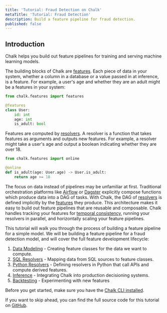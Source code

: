 ```yaml
---
title: 'Tutorial: Fraud Detection on Chalk'
metaTitle: 'Tutorial: Fraud Detection'
description: Build a feature pipeline for fraud detection.
published: false
---
```


## Introduction

Chalk helps you build out feature pipelines for training and serving machine learning models.

The building blocks of Chalk are [features](/docs/features).
Each piece of data in your system, whether a column in a database
or a value passed in at inference, is a feature.
For example, a user's age and whether they are an adult might be a
features in your system:

```python
from chalk.features import features

@features
class User:
    id: int
    age: int
    is_adult: bool
```

Features are computed by [resolvers](/docs/resolver-overview).
A resolver is a function that takes features as arguments and
outputs new features. For example, a resolver might take a user's
age and output a boolean indicating whether they are over 18.

```python
from chalk.features import online

@online
def is_adult(age: User.age) -> User.is_adult:
    return age >= 18
```

The focus on data instead of pipelines may be unfamiliar at first.
Traditional orchestration platforms
like [Airflow](https://airflow.apache.org/) or [Dagster](https://dagster.io/)
explicitly compose functions which produce data into a DAG of tasks.
With Chalk, the DAG of [resolvers](/docs/resolver-overview) is defined implicitly by the [features](/docs/features)
they produce. This architecture makes it easy to build out feature pipelines that are reusable and composable.
Chalk handles tracking your features for [temporal consistency](/docs/temporal-consistency),
running your resolvers in parallel, and horizontally scaling your feature pipelines.

This tutorial will walk you through the process of building a feature pipeline for a simple model.
We will be building a feature pipeline for a fraud detection model,
and will cover the full feature development lifecycle:

1. [Data Modeling](/docs/fraud-2) - Creating feature classes for the data we want to compute.
2. [SQL Resolvers](/docs/fraud-3) - Mapping data from SQL sources to feature classes.
3. [Python Resolvers](/docs/fraud-4) - Defining resolvers in Python that call APIs and compute derived features.
4. [Inference](/docs/fraud-5) - Integrating Chalk into production decisioning systems.
5. [Backtesting](/docs/fraud-6) - Experimenting with new features

Before you get started, make sure you have the
[Chalk CLI installed](/docs/installation).

[//]: # "First, we'll map in our existing data from SQL sources."
[//]: # "Then, we'll create a feature pipeline to transform that data into higher-order features."
[//]: # "Finally, we'll train a model and deploy it to production."

If you want to skip ahead, you can find the full source code for this tutorial on
[GitHub](https://github.com/chalk-ai/fraud-example).
